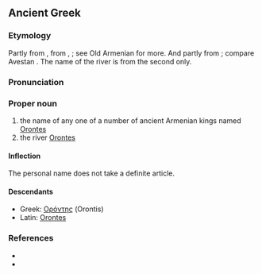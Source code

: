 ==Ancient Greek==
{{wikipedia|Orontid dynasty}}
{{wikipedia|Orontes River}}

===Etymology===
Partly from {{etyl|xme|grc}} {{recons|Arēvand|lang=xme|sc=Latn}}, from {{etyl|ira|grc}} {{recons|Raivant-|lang=und|sc=Latn}}, {{recons|Rayivant-||possessing wealth|lang=und|sc=Latn}}; see Old Armenian {{term|Երուանդ|||sc=Armn|tr=Eruand|lang=xcl}} for more. And partly from {{etyl|xme|grc}} {{recons|Arvand|lang=xme|sc=Latn}}; compare Avestan {{term||aurvant-|swift|lang=ae}} {{rfscript|ae}}. The name of the river is from the second only.

===Pronunciation===
{{grc-ipa-rows|o|r|o'|nt|ee|s}}

===Proper noun===
{{grc-proper noun|Ὀρόντου|m|first|Orontēs|Οροντης}}

# the name of any one of a number of ancient Armenian kings named [[Orontes]]
# the river [[Orontes]]

====Inflection====
{{grc-decl-1st-M-eta-pax|form=M-sing|Ὀρόντ|Ὀρόντ|Ὀροντ}}
The personal name does not take a definite article.

====Descendants====
* Greek: [[Ορόντης]] (Orontis)
* Latin: [[Orontes]]

===References===
* {{grc-wh-page|1019}}
* {{R:xcl:Perikhanyan|page=7}}